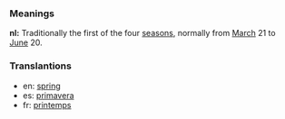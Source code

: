===Meanings===
'''nl:''' Traditionally the first of the four [[season]]s, normally from [[March]] 21 to [[June]] 20.

===Translantions===
*en: [[spring]]
*es: [[primavera]]
*fr: [[printemps]]